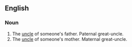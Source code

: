 ==English==
===Noun===
#The [[uncle]] of someone's father. Paternal great-uncle.
#The [[uncle]] of someone's mother. Maternal great-uncle.